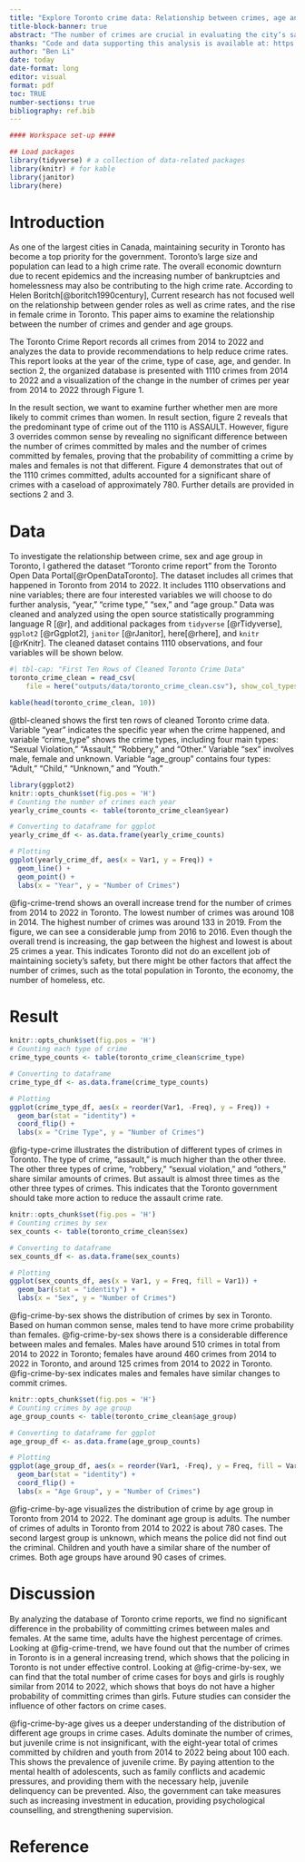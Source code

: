 ```yaml
---
title: "Explore Toronto crime data: Relationship between crimes, age and sex in Toronto crime statistics"
title-block-banner: true
abstract: "The number of crimes are crucial in evaluating the city’s safety in Toronto. This report aims to examine the Toronto crime report data from 2014 to 2022, including interested variables: year, crime type, sex, and age. By exploring the trend for the number of crimes in Toronto, it shows an increasing trend overall. With further analysis to find out the relationship between the number of times and age and sex, we find men and women have a similar probability of committing crimes, and adults commit the dominant crimes."
thanks: "Code and data supporting this analysis is available at: https://github.com/UofT-DailinLi/sta-302-assignemnt-1.git"
author: "Ben Li"
date: today
date-format: long
editor: visual
format: pdf
toc: TRUE
number-sections: true
bibliography: ref.bib
---
```


```r

#### Workspace set-up ####

## Load packages
library(tidyverse) # a collection of data-related packages
library(knitr) # for kable
library(janitor)
library(here)
```

\newpage

# Introduction

As one of the largest cities in Canada, maintaining security in Toronto has become a top priority for the government. Toronto's large size and population can lead to a high crime rate. The overall economic downturn due to recent epidemics and the increasing number of bankruptcies and homelessness may also be contributing to the high crime rate. According to Helen Boritch[@boritch1990century], Current research has not focused well on the relationship between gender roles as well as crime rates, and the rise in female crime in Toronto. This paper aims to examine the relationship between the number of crimes and gender and age groups.


The Toronto Crime Report records all crimes from 2014 to 2022 and analyzes the data to provide recommendations to help reduce crime rates. This report looks at the year of the crime, type of case, age, and gender. In section 2, the organized database is presented with 1110 crimes from 2014 to 2022 and a visualization of the change in the number of crimes per year from 2014 to 2022 through Figure 1. 

In the result section, we want to examine further whether men are more likely to commit crimes than women. In result section, figure 2 reveals that the predominant type of crime out of the 1110 is ASSAULT. However, figure 3 overrides common sense by revealing no significant difference between the number of crimes committed by males and the number of crimes committed by females, proving that the probability of committing a crime by males and females is not that different. Figure 4 demonstrates that out of the 1110 crimes committed, adults accounted for a significant share of crimes with a caseload of approximately 780. Further details are provided in sections 2 and 3.

# Data
To investigate the relationship between crime, sex and age group in Toronto, I gathered the dataset “Toronto crime report” from the Toronto Open Data Portal[@rOpenDataToronto]. The dataset includes all crimes that happened in Toronto from 2014 to 2022. It includes 1110 observations and nine variables; there are four interested variables we will choose to do further analysis, “year,” “crime type,” “sex,” and “age group.” Data was cleaned and analyzed using the open source statistically programming language R [@r], and additional packages from `tidyverse` [@rTidyverse], `ggplot2` [@rGgplot2], `janitor` [@rJanitor], here[@rhere], and `knitr` [@rKnitr]. The cleaned dataset contains 1110 observations, and four variables will be shown below.

```r
#| tbl-cap: "First Ten Rows of Cleaned Toronto Crime Data"
toronto_crime_clean = read_csv(
    file = here("outputs/data/toronto_crime_clean.csv"), show_col_types = FALSE)

kable(head(toronto_crime_clean, 10))

```

@tbl-cleaned shows the first ten rows of cleaned Toronto crime data. Variable "year" indicates the specific year when the crime happened, and variable "crime_type" shows the crime types, including four main types: "Sexual Violation," "Assault," "Robbery," and "Other." Variable "sex" involves male, female and unknown. Variable "age_group" contains four types: "Adult," "Child," "Unknown," and "Youth."

```r
library(ggplot2)
knitr::opts_chunk$set(fig.pos = 'H')
# Counting the number of crimes each year
yearly_crime_counts <- table(toronto_crime_clean$year)

# Converting to dataframe for ggplot
yearly_crime_df <- as.data.frame(yearly_crime_counts)

# Plotting
ggplot(yearly_crime_df, aes(x = Var1, y = Freq)) +
  geom_line() +
  geom_point() +
  labs(x = "Year", y = "Number of Crimes")

```

@fig-crime-trend shows an overall increase trend for the number of crimes from 2014 to 2022 in Toronto. The lowest number of crimes was around 108 in 2014. The highest number of crimes was around 133 in 2019. From the figure, we can see a considerable jump from 2016 to 2016. Even though the overall trend is increasing, the gap between the highest and lowest is about 25 crimes a year. This indicates Toronto did not do an excellent job of maintaining society's safety, but there might be other factors that affect the number of crimes, such as the total population in Toronto, the economy, the number of homeless, etc.

# Result

```r
knitr::opts_chunk$set(fig.pos = 'H')
# Counting each type of crime
crime_type_counts <- table(toronto_crime_clean$crime_type)

# Converting to dataframe
crime_type_df <- as.data.frame(crime_type_counts)

# Plotting
ggplot(crime_type_df, aes(x = reorder(Var1, -Freq), y = Freq)) +
  geom_bar(stat = "identity") +
  coord_flip() +
  labs(x = "Crime Type", y = "Number of Crimes")

```


@fig-type-crime illustrates the distribution of different types of crimes in Toronto. The type of crime, "assault," is much higher than the other three. The other three types of crime, "robbery," "sexual violation," and "others," share similar amounts of crimes. But assault is almost three times as the other three types of crimes. This indicates that the Toronto government should take more action to reduce the assault crime rate.




```r
knitr::opts_chunk$set(fig.pos = 'H')
# Counting crimes by sex
sex_counts <- table(toronto_crime_clean$sex)

# Converting to dataframe
sex_counts_df <- as.data.frame(sex_counts)

# Plotting
ggplot(sex_counts_df, aes(x = Var1, y = Freq, fill = Var1)) +
  geom_bar(stat = "identity") +
  labs(x = "Sex", y = "Number of Crimes")

```




@fig-crime-by-sex shows the distribution of crimes by sex in Toronto. Based on human common sense, males tend to have more crime probability than females. @fig-crime-by-sex shows there is a considerable difference between males and females. Males have around 510 crimes in total from 2014 to 2022 in Toronto; females have around 460 crimes from 2014 to 2022 in Toronto, and around 125 crimes from 2014 to 2022 in Toronto. @fig-crime-by-sex indicates males and females have similar changes to commit crimes.

```r
knitr::opts_chunk$set(fig.pos = 'H')
# Counting crimes by age group
age_group_counts <- table(toronto_crime_clean$age_group)

# Converting to dataframe for ggplot
age_group_df <- as.data.frame(age_group_counts)

# Plotting
ggplot(age_group_df, aes(x = reorder(Var1, -Freq), y = Freq, fill = Var1)) +
  geom_bar(stat = "identity") +
  coord_flip() +
  labs(x = "Age Group", y = "Number of Crimes")
```

@fig-crime-by-age visualizes the distribution of crime by age group in Toronto from 2014 to 2022. The dominant age group is adults. The number of crimes of adults in Toronto from 2014 to 2022 is about 780 cases. The second largest group is unknown, which means the police did not find out the criminal. Children and youth have a similar share of the number of crimes. Both age groups have around 90 cases of crimes.

# Discussion
By analyzing the database of Toronto crime reports, we find no significant difference in the probability of committing crimes between males and females. At the same time, adults have the highest percentage of crimes. Looking at @fig-crime-trend, we have found out that the number of crimes in Toronto is in a general increasing trend, which shows that the policing in Toronto is not under effective control. Looking at @fig-crime-by-sex, we can find that the total number of crime cases for boys and girls is roughly similar from 2014 to 2022, which shows that boys do not have a higher probability of committing crimes than girls. Future studies can consider the influence of other factors on crime cases.

@fig-crime-by-age gives us a deeper understanding of the distribution of different age groups in crime cases. Adults dominate the number of crimes, but juvenile crime is not insignificant, with the eight-year total of crimes committed by children and youth from 2014 to 2022 being about 100 each. This shows the prevalence of juvenile crime. By paying attention to the mental health of adolescents, such as family conflicts and academic pressures, and providing them with the necessary help, juvenile delinquency can be prevented. Also, the government can take measures such as increasing investment in education, providing psychological counselling, and strengthening supervision.

# Reference
